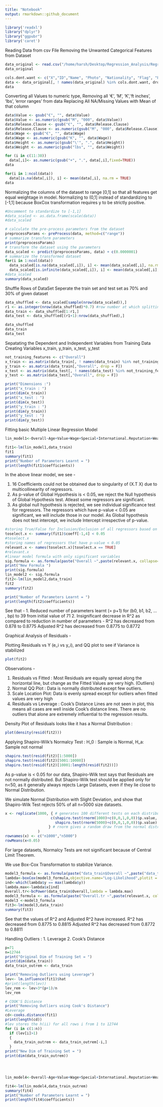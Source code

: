```yaml
---
title: "Notebook"
output: rmarkdown::github_document
---
```


```r
library('readxl')
library("dplyr")
library("ggpubr")
library('caret')
```
Reading Data from csv File
Removing the Unwanted Categorical Features from Dataset

```r

data_original <- read.csv("/home/harsh/Desktop/Regression_Analysis/Regression_Project/data.csv")
data_original

cols.dont.want <- c("X","ID","Name", "Photo", "Nationality", "Flag", "Potential", "Club", "Club.Logo", "Preferred.Foot", "Work.Rate", "Body.Type", "Real.Face", "Position", "Jersey.Number", "Joined", "Loaned.From", "Contract.Valid.Until" ) 
data <- data_original[, ! names(data_original) %in% cols.dont.want, drop = F]
data
```

Converting all Values to numeric type,
Removing all '€', 'M', 'K','ft inches', 'lbs', 'error ranges' from data
Replacing All NA/Missing Values with Mean of that column

```r
data$Value <- gsub("€", "", data$Value)
data$Value <- as.numeric(gsub("M", "000", data$Value))
data$Release.Clause <- gsub("€", "", data$Release.Clause)
data$Release.Clause <- as.numeric(gsub("M", "000", data$Release.Clause))
data$Wage <- gsub("€", "", data$Wage)
data$Wage <- as.numeric(gsub("K", "", data$Wage))
data$Height <- as.numeric(gsub("\'", ".", data$Height))
data$Weight <- as.numeric(gsub("lbs", "", data$Weight))

for (i in c(11:38))
  data[,i]<- as.numeric(gsub("+", ".", data[,i],fixed=TRUE))
data

for(i in 1:ncol(data))
  data[is.na(data[,i]), i] <- mean(data[,i], na.rm = TRUE)
data
```
Normalizing the columns of the dataset to range [0,1] so that all features get equal weightage in model.
Normalizing to (0,1] instead of standardizing to [-1,1] because BoxCox transformation requires y to be strictly positive.

```r
#Uncomment to standardize to [-1,1]
#data_scaled <- as.data.frame(scale(data))
#data_scaled

# calculate the pre-process parameters from the dataset
preprocessParams <- preProcess(data, method=c("range"))
# summarize transform parameters
print(preprocessParams)
# transform the dataset using the parameters
data_scaled <- predict(preprocessParams, data) + c(0.0000001)
# summarize the transformed dataset
for(i in 1:ncol(data))
  data_scaled[is.na(data_scaled[,i]), i] <- mean(data_scaled[,i], na.rm = TRUE)
  data_scaled[is.infinite(data_scaled[,i]), i] <- mean(data_scaled[,i], na.rm = TRUE)
#data_scaled
summary(data_scaled)
```

Shuffle Rows of DataSet
Seperate the train set and test set as 70% and 30% of given dataset

```r
data_shuffled <- data_scaled[sample(nrow(data_scaled)),]
r1 <- as.integer(nrow(data_shuffled)*0.7) #row number at which splitting takes place
data_train <- data_shuffled[1:r1,]
data_test <- data_shuffled[(r1+1):nrow(data_shuffled),]

data_shuffled
data_train
data_test
```

Sepatating the Dependent and Independent Variables from Training Data
Creating Variables x_train, y_train, x_test, y_test

```r
not_training_features <- c("Overall") 
x_train <- as.matrix(data_train[, ! names(data_train) %in% not_training_features, drop = F])
y_train <- as.matrix(data_train[,"Overall", drop = F])
x_test <- as.matrix(data_test[, ! names(data_test) %in% not_training_features, drop = F])
y_test <- as.matrix(data_test[,"Overall", drop = F])

print("Dimensions :")
print("x_train : ")
print(dim(x_train))
print("x_test : ")
print(dim(x_test))
print("y_train : ")
print(dim(y_train))
print("y_test : ")
print(dim(y_test))
```

Fitting basic Multiple Linear Regression Model 

```r
lin_model1<-Overall~Age+Value+Wage+Special+International.Reputation+Weak.Foot+Skill.Moves+Height+Weight+LS+ST+RS+LW+LF+CF+RF+RW+LAM+CAM+RAM+LM+LCM+CM+RCM+RM+LWB+LDM+CDM+RDM+RWB+LB+LCB+CB+RCB+RB+Crossing+Finishing+HeadingAccuracy+ShortPassing+Volleys+Dribbling+Curve+FKAccuracy+LongPassing+BallControl+Acceleration+SprintSpeed+Agility+Reactions+Balance+ShotPower+Jumping+Stamina+Strength+LongShots+Aggression+Interceptions+Positioning+Vision+Penalties+Composure+Marking+StandingTackle+SlidingTackle+GKDiving+GKHandling+GKKicking+GKPositioning+GKReflexes+Release.Clause

fit1<-lm(lin_model1,data_train)
fit1
summary(fit1)
print("Number of Parameters Learnt = ")
print(length(fit1$coefficients))
```

In the above linear model, we see - 

1. 16 Coefficients could not be obtained due to singularity of (X.T X) due to multicollinearity of regressors.
2. As p-value of Global Hypothesis is < 0.05, we reject the Null hypothesis of Global Hypothesis test. Atleast some regressors are significant.
3. As global null hypothesis is rejected, we see individual significance test for regressors. The regressors which have p-value < 0.05 are significant, we will include those in our model. As Global hypothesis does not test intercept, we include Intercept irrespective of p-value.

```r
#storing True/False for Inclusion/Exclusion of all regressors based on p-value < 0.05
toselect.x <- summary(fit1)$coeff[-1,4] < 0.05
#toselect.x
#storing names of regressors that have p-value < 0.05
relevant.x <- names(toselect.x)[toselect.x == TRUE] 
#relevant.x
#linear model formula with only significant variables
sig.formula <- as.formula(paste("Overall ~",paste(relevant.x, collapse= "+")))
print("New Formula ")
print(sig.formula)
lin_model2 <- sig.formula
fit2<-lm(lin_model2,data_train)
fit2
summary(fit2)

print("Number of Parameters Learnt = ")
print(length(fit2$coefficients))
```

See that -
1. Reduced number of parameters learnt (= p+1) for (b0, b1, b2, ... , bp) to 39 from initial value of 71
2. Insignificant decrease in R^2 as compared to reduction in number of parameters - 
      R^2 has decreased from 0.878 to 0.8775 
      Adjusted R^2 has decreased from 0.8775 to 0.8772
      

Graphical Analysis of Residuals - 

Plotting Residuals vs Y (e_i vs y_i), and QQ plot to see if Variance is stabilized

```r
plot(fit2)
```

Observations - 

1. Residuals vs Fitted :
    Most Residuals are equally spread along the horizontal line, but  change as the Fitted Values are very high. (Outliers)
2. Normal QQ Plot :
    Data is normally distributed except few outliers.
3. Scale Location Plot: 
    Data is evenly spread except for outliers when fitted values are very high
4. Residuals vs Leverage :
    Cook's Distance Lines are not seen in plot, this means all cases are well inside Cook's distance lines. There are no outliers that alone are extremely influential to the regression results. 


Density Plot of Residuals looks like it has a Normal Distribution :
```r
plot(density(resid(fit2)))
```

Applying Shapiro-Wilk's Normalcy Test :
  H_0 : Sample is Normal, H_a: Sample not normal
  
```r
shapiro.test(resid(fit2)[1:5000])
shapiro.test(resid(fit2)[5001:10000])
shapiro.test(resid(fit2)[10001:length(resid(fit2))])
```

As p-value is < 0.05 for our data, Shapiro-Wilk test says that Residuals are not normally distributed.
But Shapiro-Wilk test should be applied only for n<50, as it generally always rejects Large Datasets, even if they lie close to Normal Distribution. 

We simulate Normal Distribution with Slight Deviation, and show that Shapiro-Wilk Test rejects 50% of all n=5000 size datasets.
```r
x <- replicate(1000, { # generates 100 different tests on each distribution
                     c(shapiro.test(rnorm(1000)+c(0,0,1,0,0))$p.value, #$
                       shapiro.test(rnorm(5000)+c(0,0,1,0,0))$p.value) #$
                    } # rnorm gives a random draw from the normal distribution
               )
rownames(x) <- c("n1000","n5000")
rowMeans(x<0.05)
```
For large datasets, Normalcy Tests are not significant because of Central Limit Theorem.


We use Box-Cox Transformation to stabilize Variance.

```r
model3_formula <- as.formula(paste("data_train$Overall ~",paste("data_train$",paste(relevant.x, collapse= "+data_train$"))))
lambda<-boxCox(model3_formula,objective.name="Log-Likelihood",plotit = TRUE)
ind<-which(lambda$y == max(lambda$y))
lambda.max<-lambda$x[ind]
Overall.tr<-bcPower(data_train$Overall,lambda = lambda.max)
model3_formula <- as.formula(paste("Overall.tr ~",paste(relevant.x, collapse= "+")))
model3 <-model3_formula
fit3<-lm(model3,data_train)
summary(fit3)
```

See that the values of R^2 and Adjusted R^2 have increased. 
      R^2 has decreased from 0.8775 to 0.8815
      Adjusted R^2 has decreased from 0.8772 to 0.8811



Handling Outliers : 
1. Leverage
2. Cook's Distance

```r
p=71
n=12744
print("Original Dim of Training Set = ")
print(dim(data_train))
data_train_outrem <- data_train

print("Removing Outliers using Leverage")
lev<- lm.influence(fit1)$hat
#print(length(lev))
lev_rem <- lev>3*(p+1)/n
lev_rem

# COOK'S Distance
print("Removing Outliers using Cook's Distance")
#Leverage
cd<-cooks.distance(fit1)
print(length(cd))
#lev stores the h(ii) for all rows i from 1 to 12744
for (i in c(1:n))
  if (lev[i]>1)
  {
    data_train_outrem <- data_train_outrem[-i,]
  }
print("New Dim of Training Set = ")
print(dim(data_train_outrem))




lin_model4<-Overall~Age+Value+Wage+Special+International.Reputation+Weak.Foot+Skill.Moves+Height+Weight+LS+ST+RS+LW+LF+CF+RF+RW+LAM+CAM+RAM+LM+LCM+CM+RCM+RM+LWB+LDM+CDM+RDM+RWB+LB+LCB+CB+RCB+RB+Crossing+Finishing+HeadingAccuracy+ShortPassing+Volleys+Dribbling+Curve+FKAccuracy+LongPassing+BallControl+Acceleration+SprintSpeed+Agility+Reactions+Balance+ShotPower+Jumping+Stamina+Strength+LongShots+Aggression+Interceptions+Positioning+Vision+Penalties+Composure+Marking+StandingTackle+SlidingTackle+GKDiving+GKHandling+GKKicking+GKPositioning+GKReflexes+Release.Clause

fit4<-lm(lin_model4,data_train_outrem)
summary(fit4)
print("Number of Parameters Learnt = ")
print(length(fit4$coefficients))

```






